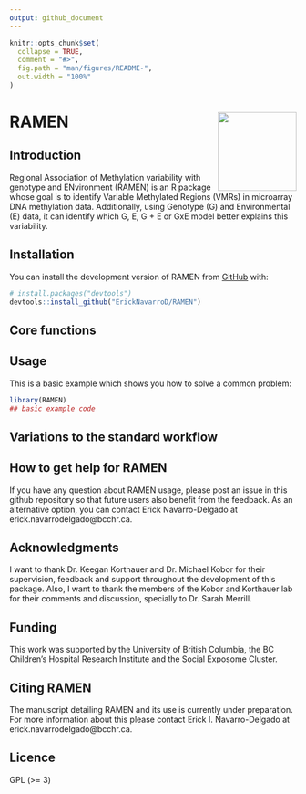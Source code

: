 ```yaml
---
output: github_document
---
```


<!-- README.md is generated from README.Rmd. Please edit that file -->

```r
knitr::opts_chunk$set(
  collapse = TRUE,
  comment = "#>",
  fig.path = "man/figures/README-",
  out.width = "100%"
)
```

# RAMEN <a href="https://github.com/ErickNavarroD/RAMEN"><img src="man/figures/logo.png" align="right" height="138" /></a>


<!-- badges: start -->
<!-- badges: end -->

## Introduction
Regional Association of Methylation variability with genotype and ENvironment (RAMEN) is an R package whose goal is to identify Variable Methylated Regions (VMRs) in microarray DNA methylation data. Additionally, using Genotype (G) and Environmental (E) data, it can identify which G, E, G + E or GxE model better explains this variability.


## Installation

You can install the development version of RAMEN from [GitHub](https://github.com/) with:

``` r
# install.packages("devtools")
devtools::install_github("ErickNavarroD/RAMEN")
```

## Core functions


## Usage

This is a basic example which shows you how to solve a common problem:

```r
library(RAMEN)
## basic example code
```

## Variations to the standard workflow 

## How to get help for RAMEN
If you have any question about RAMEN usage, please post an issue in this github repository so that future users also benefit from the feedback. As an alternative option, you can contact Erick Navarro-Delgado at erick.navarrodelgado@bcchr.ca.

## Acknowledgments
I want to thank Dr. Keegan Korthauer and Dr. Michael Kobor for their supervision, feedback and support throughout the development of this package. Also, I want to thank the members of the Kobor and Korthauer lab for their comments and discussion, specially to Dr. Sarah Merrill. 

## Funding 
This work was supported by the University of British Columbia, the BC Children's Hospital Research Institute and the Social Exposome Cluster. 

## Citing RAMEN
The manuscript detailing RAMEN and its use is currently under preparation. For more information about this please contact Erick I. Navarro-Delgado at erick.navarrodelgado@bcchr.ca.

## Licence
GPL (>= 3)

